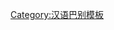 {{User language-5|zh-Hans|-{此用戶能以'''[[:Category:Zh-Hans-5 使用者|专业]]'''的'''[[:Category:Zh-hans 使用者|简体中文]]'''交流。}-|汉语|10|10}}<noinclude>
[[Category:汉语巴别模板]]
</noinclude>